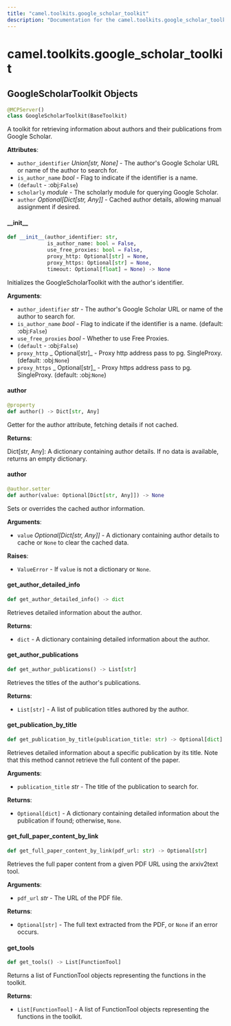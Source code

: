 ```yaml
---
title: "camel.toolkits.google_scholar_toolkit"
description: "Documentation for the camel.toolkits.google_scholar_toolkit module"
---
```


<a id="camel.toolkits.google_scholar_toolkit"></a>

# camel.toolkits.google\_scholar\_toolkit

<a id="camel.toolkits.google_scholar_toolkit.GoogleScholarToolkit"></a>

## GoogleScholarToolkit Objects

```python
@MCPServer()
class GoogleScholarToolkit(BaseToolkit)
```

A toolkit for retrieving information about authors and their
publications from Google Scholar.

**Attributes**:

- `author_identifier` _Union[str, None]_ - The author's Google Scholar URL
  or name of the author to search for.
- `is_author_name` _bool_ - Flag to indicate if the identifier is a name.
- `(default` - :obj:`False`)
- `scholarly` _module_ - The scholarly module for querying Google Scholar.
- `author` _Optional[Dict[str, Any]]_ - Cached author details, allowing
  manual assignment if desired.

<a id="camel.toolkits.google_scholar_toolkit.GoogleScholarToolkit.__init__"></a>

#### \_\_init\_\_

```python
def __init__(author_identifier: str,
             is_author_name: bool = False,
             use_free_proxies: bool = False,
             proxy_http: Optional[str] = None,
             proxy_https: Optional[str] = None,
             timeout: Optional[float] = None) -> None
```

Initializes the GoogleScholarToolkit with the author's identifier.

**Arguments**:

- `author_identifier` _str_ - The author's Google Scholar URL or name
  of the author to search for.
- `is_author_name` _bool_ - Flag to indicate if the identifier is a
  name. (default: :obj:`False`)
- `use_free_proxies` _bool_ - Whether to use Free Proxies.
- `(default` - :obj:`False`)
- `proxy_http` _ Optional[str]_ - Proxy http address pass to pg.
  SingleProxy. (default: :obj:`None`)
- `proxy_https` _ Optional[str]_ - Proxy https address pass to pg.
  SingleProxy. (default: :obj:`None`)

<a id="camel.toolkits.google_scholar_toolkit.GoogleScholarToolkit.author"></a>

#### author

```python
@property
def author() -> Dict[str, Any]
```

Getter for the author attribute, fetching details if not cached.

**Returns**:

  Dict[str, Any]: A dictionary containing author details. If no data
  is available, returns an empty dictionary.

<a id="camel.toolkits.google_scholar_toolkit.GoogleScholarToolkit.author"></a>

#### author

```python
@author.setter
def author(value: Optional[Dict[str, Any]]) -> None
```

Sets or overrides the cached author information.

**Arguments**:

- `value` _Optional[Dict[str, Any]]_ - A dictionary containing author
  details to cache or `None` to clear the cached data.
  

**Raises**:

- `ValueError` - If `value` is not a dictionary or `None`.

<a id="camel.toolkits.google_scholar_toolkit.GoogleScholarToolkit.get_author_detailed_info"></a>

#### get\_author\_detailed\_info

```python
def get_author_detailed_info() -> dict
```

Retrieves detailed information about the author.

**Returns**:

- `dict` - A dictionary containing detailed information about the
  author.

<a id="camel.toolkits.google_scholar_toolkit.GoogleScholarToolkit.get_author_publications"></a>

#### get\_author\_publications

```python
def get_author_publications() -> List[str]
```

Retrieves the titles of the author's publications.

**Returns**:

- `List[str]` - A list of publication titles authored by the author.

<a id="camel.toolkits.google_scholar_toolkit.GoogleScholarToolkit.get_publication_by_title"></a>

#### get\_publication\_by\_title

```python
def get_publication_by_title(publication_title: str) -> Optional[dict]
```

Retrieves detailed information about a specific publication by its
title. Note that this method cannot retrieve the full content of the
paper.

**Arguments**:

- `publication_title` _str_ - The title of the publication to search
  for.
  

**Returns**:

- `Optional[dict]` - A dictionary containing detailed information about
  the publication if found; otherwise, `None`.

<a id="camel.toolkits.google_scholar_toolkit.GoogleScholarToolkit.get_full_paper_content_by_link"></a>

#### get\_full\_paper\_content\_by\_link

```python
def get_full_paper_content_by_link(pdf_url: str) -> Optional[str]
```

Retrieves the full paper content from a given PDF URL using the
arxiv2text tool.

**Arguments**:

- `pdf_url` _str_ - The URL of the PDF file.
  

**Returns**:

- `Optional[str]` - The full text extracted from the PDF, or `None` if
  an error occurs.

<a id="camel.toolkits.google_scholar_toolkit.GoogleScholarToolkit.get_tools"></a>

#### get\_tools

```python
def get_tools() -> List[FunctionTool]
```

Returns a list of FunctionTool objects representing the
functions in the toolkit.

**Returns**:

- `List[FunctionTool]` - A list of FunctionTool objects
  representing the functions in the toolkit.

